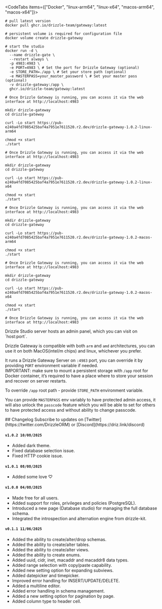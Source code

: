 
<CodeTabs items={["Docker", "linux-arm64", "linux-x64", "macos-arm64", "macos-x64"]}>
```shell
# pull latest version
docker pull ghcr.io/drizzle-team/gateway:latest

# persistent volume is required for configuration file
docker volume create drizzle-gateway 

# start the studio
docker run -d \
  --name drizzle-gate \
  --restart always \
  -p 4983:4983 \
  -e PORT=4983 \ # Set the port for Drizzle Gateway (optional)
  -e STORE_PATH=./app \ # Set your store path (optional)
  -e MASTERPASS=your_master_password \ # Set your master pass (optional)
  -v drizzle-gateway:/app \
  ghcr.io/drizzle-team/gateway:latest

# Once Drizzle Gateway is running, you can access it via the web interface at http://localhost:4983
```

```shell
mkdir drizzle-gateway
cd drizzle-gateway

curl -Lo start https://pub-e240a4fd7085425baf4a7951e7611520.r2.dev/drizzle-gateway-1.0.2-linux-arm64

chmod +x start
./start

# Once Drizzle Gateway is running, you can access it via the web interface at http://localhost:4983
```

```shell
mkdir drizzle-gateway
cd drizzle-gateway

curl -Lo start https://pub-e240a4fd7085425baf4a7951e7611520.r2.dev/drizzle-gateway-1.0.2-linux-x64

chmod +x start
./start

# Once Drizzle Gateway is running, you can access it via the web interface at http://localhost:4983
```

```shell
mkdir drizzle-gateway
cd drizzle-gateway

curl -Lo start https://pub-e240a4fd7085425baf4a7951e7611520.r2.dev/drizzle-gateway-1.0.2-macos-arm64

chmod +x start
./start

# Once Drizzle Gateway is running, you can access it via the web interface at http://localhost:4983
```

```shell
mkdir drizzle-gateway
cd drizzle-gateway

curl -Lo start https://pub-e240a4fd7085425baf4a7951e7611520.r2.dev/drizzle-gateway-1.0.2-macos-x64

chmod +x start
./start

# Once Drizzle Gateway is running, you can access it via the web interface at http://localhost:4983
```
</CodeTabs>

<Callout collapsed="How it works?">
Drizzle Studio server hosts an admin panel, which you can visit on `host:port`.  
  
Drizzle Gateway is compatible with both `arm` and `amd` architectures, you can use it on both MacOS(intel/m chips) and linux, whichever you prefer.  
  
It runs a Drizzle Gateway Server on `:4983` port, you can override it by providing `PORT` environment variable if needed.  
IMPORTANT: make sure to mount a persistent storage with `/app` root for Docker container, it’s required to have a place where to store your session and recover on server restarts.  
  
To override `/app` root path - provide `STORE_PATH` environment variable.  
  
You can provide `MASTERPASS` env variably to have protected admin access, it will also unlock the `passcode` feature which you will be able to set for others to have protected access and without ability to change passcode.
</Callout>

<div style={{
  marginTop: "72px",
}} />
## Changelog
Subscribe to updates on [Twitter](https://twitter.com/DrizzleORM) or [Discord](https://driz.link/discord)

#### `v1.0.2 10/08/2025`
- Added dark theme.
- Fixed database selection issue.
- Fixed HTTP cookie issue.

#### `v1.0.1 08/08/2025`
- Added some love &#x2661;

#### `v1.0.0 04/08/2025`
- Made free for all users.
- Added support for roles, privileges and policies (PostgreSQL).
- Introduced a new page (Database studio) for managing the full database schema.
- Integrated the introspection and alternation engine from drizzle-kit.

#### `v0.1.1 11/06/2025`
- Added the ability to create/alter/drop schemas.
- Added the ability to create/alter tables.
- Added the ability to create/alter views.
- Added the ability to create enums.
- Added uuid, cidr, inet, macaddr and macaddr8 data types.
- Added range selection with copy/paste capability.
- Added new setting option for expanding subviews.
- Added datepicker and timepicker.
- Improved error handling for INSERT/UPDATE/DELETE.
- Added a multiline editor.
- Added error handling in schema management.
- Added a new setting option for pagination by page.
- Added column type to header cell.